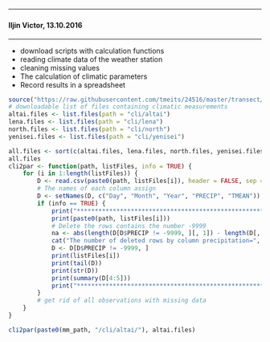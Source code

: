 ***
###
#### Iljin Victor, 13.10.2016
***
  + download scripts with calculation functions
  + reading climate data of the weather station
  + cleaning missing values 
  + The calculation of climatic parameters
  + Record results in a spreadsheet 

```r
source("https://raw.githubusercontent.com/tmeits/24516/master/transect/set_work_dir.R")
# downloadable list of files containing climatic measurements
altai.files <- list.files(path = "cli/altai")
lena.files <- list.files(path = "cli/lena")
north.files <- list.files(path = "cli/north")
yenisei.files <- list.files(path = "cli/yenisei")

all.files <- sort(c(altai.files, lena.files, north.files, yenisei.files))
all.files
cli2par <- function(path, listFiles, info = TRUE) {
    for (i in 1:length(listFiles)) {
        D <- read.csv(paste0(path, listFiles[i]), header = FALSE, sep = "", dec = ".")
        # The names of each column assign
        D <- setNames(D, c("Day", "Month", "Year", "PRECIP", "TMEAN"))
        if (info == TRUE) {
            print("***************************************************************")
            print(paste0(path, listFiles[i]))
            # Delete the rows contains the number -9999
            na <- abs(length(D[D$PRECIP != -9999, ][, 1]) - length(D[, 1]))
            cat("The number of deleted rows by column precipitation=", na, "\n")
            D <- D[D$PRECIP != -9999, ]
            print(listFiles[i])
            print(tail(D))
            print(str(D))
            print(summary(D[4:5]))
            print("***************************************************************")
        }
        # get rid of all observations with missing data
    }
}

cli2par(paste0(mm_path, "/cli/altai/"), altai.files)



```
